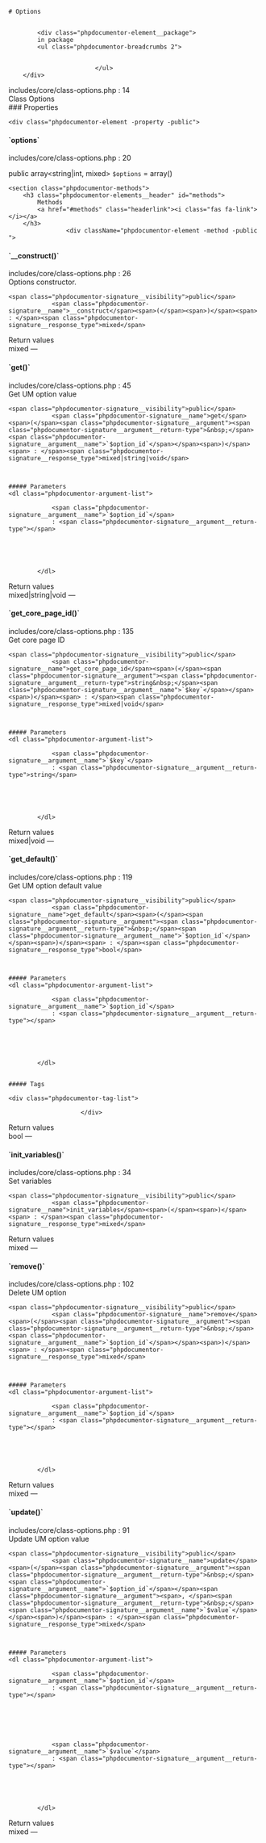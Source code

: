 

<div class="phpdocumentor-element -class">

    # Options

    
            <div class="phpdocumentor-element__package">
            in package
            <ul class="phpdocumentor-breadcrumbs 2">
                                   
                                   
                            </ul>
        </div>
    
    
    


<div class="phpdocumentor-element-found-in">
    <Link href="../files/includes-core-class-options.html#source-view.14">includes/core/class-options.php</Link> : <span class="phpdocumentor-element-found-in__line">14</span>
</div>

<div class="phpdocumentor-summary">
Class Options
</div>

















<section class="phpdocumentor-properties">
### Properties
    
    <div class="phpdocumentor-element -property -public">
<h4 class="phpdocumentor-element__name" id="property_options">
    `options`
    <a href="#property_options" class="headerlink"><i class="fas fa-link"></i></a>
    <span class="phpdocumentor-element__modifiers">
                    </span>
</h4>

<div class="phpdocumentor-element-found-in">
    <Link href="../files/includes-core-class-options.html#source-view.20">includes/core/class-options.php</Link> : <span class="phpdocumentor-element-found-in__line">20</span>
</div>


<span class="phpdocumentor-signature__visibility">public</span>
<span class="phpdocumentor-signature__type">array&lt;string|int, mixed&gt;</span>
<span class="phpdocumentor-signature__name">`$options`</span>
 = <span class="phpdocumentor-signature__default-value">array()</span>





</div>
</section>

    <section class="phpdocumentor-methods">
        <h3 class="phpdocumentor-elements__header" id="methods">
            Methods
            <a href="#methods" class="headerlink"><i class="fas fa-link"></i></a>
        </h3>
                    <div className="phpdocumentor-element -method -public ">
<h4 class="phpdocumentor-element__name" id="method___construct">
    `__construct()`
    <a href="#method___construct" class="headerlink"><i class="fas fa-link"></i></a>
</h4>

<div class="phpdocumentor-element-found-in">
    <Link href="../files/includes-core-class-options.html#source-view.26">includes/core/class-options.php</Link> : <span class="phpdocumentor-element-found-in__line">26</span>
</div>

<div class="phpdocumentor-summary">
Options constructor.
</div>


    <span class="phpdocumentor-signature__visibility">public</span>
                <span class="phpdocumentor-signature__name">__construct</span><span>(</span><span>)</span><span> : </span><span class="phpdocumentor-signature__response_type">mixed</span>






<div className="text-bold">Return values</div>
<span class="phpdocumentor-signature__response_type">mixed</span> &mdash; <span class="phpdocumentor-return-value__description"></span><div className="py-4"></div>

</div>
                    <div className="phpdocumentor-element -method -public ">
<h4 class="phpdocumentor-element__name" id="method_get">
    `get()`
    <a href="#method_get" class="headerlink"><i class="fas fa-link"></i></a>
</h4>

<div class="phpdocumentor-element-found-in">
    <Link href="../files/includes-core-class-options.html#source-view.45">includes/core/class-options.php</Link> : <span class="phpdocumentor-element-found-in__line">45</span>
</div>

<div class="phpdocumentor-summary">
Get UM option value
</div>


    <span class="phpdocumentor-signature__visibility">public</span>
                <span class="phpdocumentor-signature__name">get</span><span>(</span><span class="phpdocumentor-signature__argument"><span class="phpdocumentor-signature__argument__return-type">&nbsp;</span><span class="phpdocumentor-signature__argument__name">`$option_id`</span></span><span>)</span><span> : </span><span class="phpdocumentor-signature__response_type">mixed|string|void</span>



    ##### Parameters
    <dl class="phpdocumentor-argument-list">
                    
                <span class="phpdocumentor-signature__argument__name">`$option_id`</span>
                : <span class="phpdocumentor-signature__argument__return-type"></span>
                            
           
                 

           
            </dl>



<div className="text-bold">Return values</div>
<span class="phpdocumentor-signature__response_type">mixed|string|void</span> &mdash; <span class="phpdocumentor-return-value__description"></span><div className="py-4"></div>

</div>
                    <div className="phpdocumentor-element -method -public ">
<h4 class="phpdocumentor-element__name" id="method_get_core_page_id">
    `get_core_page_id()`
    <a href="#method_get_core_page_id" class="headerlink"><i class="fas fa-link"></i></a>
</h4>

<div class="phpdocumentor-element-found-in">
    <Link href="../files/includes-core-class-options.html#source-view.135">includes/core/class-options.php</Link> : <span class="phpdocumentor-element-found-in__line">135</span>
</div>

<div class="phpdocumentor-summary">
Get core page ID
</div>


    <span class="phpdocumentor-signature__visibility">public</span>
                <span class="phpdocumentor-signature__name">get_core_page_id</span><span>(</span><span class="phpdocumentor-signature__argument"><span class="phpdocumentor-signature__argument__return-type">string&nbsp;</span><span class="phpdocumentor-signature__argument__name">`$key`</span></span><span>)</span><span> : </span><span class="phpdocumentor-signature__response_type">mixed|void</span>



    ##### Parameters
    <dl class="phpdocumentor-argument-list">
                    
                <span class="phpdocumentor-signature__argument__name">`$key`</span>
                : <span class="phpdocumentor-signature__argument__return-type">string</span>
                            
           
                 

           
            </dl>



<div className="text-bold">Return values</div>
<span class="phpdocumentor-signature__response_type">mixed|void</span> &mdash; <span class="phpdocumentor-return-value__description"></span><div className="py-4"></div>

</div>
                    <div className="phpdocumentor-element -method -public ">
<h4 class="phpdocumentor-element__name" id="method_get_default">
    `get_default()`
    <a href="#method_get_default" class="headerlink"><i class="fas fa-link"></i></a>
</h4>

<div class="phpdocumentor-element-found-in">
    <Link href="../files/includes-core-class-options.html#source-view.119">includes/core/class-options.php</Link> : <span class="phpdocumentor-element-found-in__line">119</span>
</div>

<div class="phpdocumentor-summary">
Get UM option default value
</div>


    <span class="phpdocumentor-signature__visibility">public</span>
                <span class="phpdocumentor-signature__name">get_default</span><span>(</span><span class="phpdocumentor-signature__argument"><span class="phpdocumentor-signature__argument__return-type">&nbsp;</span><span class="phpdocumentor-signature__argument__name">`$option_id`</span></span><span>)</span><span> : </span><span class="phpdocumentor-signature__response_type">bool</span>



    ##### Parameters
    <dl class="phpdocumentor-argument-list">
                    
                <span class="phpdocumentor-signature__argument__name">`$option_id`</span>
                : <span class="phpdocumentor-signature__argument__return-type"></span>
                            
           
                 

           
            </dl>


    ##### Tags
     
    <div class="phpdocumentor-tag-list">
                                   
                        </div>

<div className="text-bold">Return values</div>
<span class="phpdocumentor-signature__response_type">bool</span> &mdash; <span class="phpdocumentor-return-value__description"></span><div className="py-4"></div>

</div>
                    <div className="phpdocumentor-element -method -public ">
<h4 class="phpdocumentor-element__name" id="method_init_variables">
    `init_variables()`
    <a href="#method_init_variables" class="headerlink"><i class="fas fa-link"></i></a>
</h4>

<div class="phpdocumentor-element-found-in">
    <Link href="../files/includes-core-class-options.html#source-view.34">includes/core/class-options.php</Link> : <span class="phpdocumentor-element-found-in__line">34</span>
</div>

<div class="phpdocumentor-summary">
Set variables
</div>


    <span class="phpdocumentor-signature__visibility">public</span>
                <span class="phpdocumentor-signature__name">init_variables</span><span>(</span><span>)</span><span> : </span><span class="phpdocumentor-signature__response_type">mixed</span>






<div className="text-bold">Return values</div>
<span class="phpdocumentor-signature__response_type">mixed</span> &mdash; <span class="phpdocumentor-return-value__description"></span><div className="py-4"></div>

</div>
                    <div className="phpdocumentor-element -method -public ">
<h4 class="phpdocumentor-element__name" id="method_remove">
    `remove()`
    <a href="#method_remove" class="headerlink"><i class="fas fa-link"></i></a>
</h4>

<div class="phpdocumentor-element-found-in">
    <Link href="../files/includes-core-class-options.html#source-view.102">includes/core/class-options.php</Link> : <span class="phpdocumentor-element-found-in__line">102</span>
</div>

<div class="phpdocumentor-summary">
Delete UM option
</div>


    <span class="phpdocumentor-signature__visibility">public</span>
                <span class="phpdocumentor-signature__name">remove</span><span>(</span><span class="phpdocumentor-signature__argument"><span class="phpdocumentor-signature__argument__return-type">&nbsp;</span><span class="phpdocumentor-signature__argument__name">`$option_id`</span></span><span>)</span><span> : </span><span class="phpdocumentor-signature__response_type">mixed</span>



    ##### Parameters
    <dl class="phpdocumentor-argument-list">
                    
                <span class="phpdocumentor-signature__argument__name">`$option_id`</span>
                : <span class="phpdocumentor-signature__argument__return-type"></span>
                            
           
                 

           
            </dl>



<div className="text-bold">Return values</div>
<span class="phpdocumentor-signature__response_type">mixed</span> &mdash; <span class="phpdocumentor-return-value__description"></span><div className="py-4"></div>

</div>
                    <div className="phpdocumentor-element -method -public ">
<h4 class="phpdocumentor-element__name" id="method_update">
    `update()`
    <a href="#method_update" class="headerlink"><i class="fas fa-link"></i></a>
</h4>

<div class="phpdocumentor-element-found-in">
    <Link href="../files/includes-core-class-options.html#source-view.91">includes/core/class-options.php</Link> : <span class="phpdocumentor-element-found-in__line">91</span>
</div>

<div class="phpdocumentor-summary">
Update UM option value
</div>


    <span class="phpdocumentor-signature__visibility">public</span>
                <span class="phpdocumentor-signature__name">update</span><span>(</span><span class="phpdocumentor-signature__argument"><span class="phpdocumentor-signature__argument__return-type">&nbsp;</span><span class="phpdocumentor-signature__argument__name">`$option_id`</span></span><span class="phpdocumentor-signature__argument"><span>, </span><span class="phpdocumentor-signature__argument__return-type">&nbsp;</span><span class="phpdocumentor-signature__argument__name">`$value`</span></span><span>)</span><span> : </span><span class="phpdocumentor-signature__response_type">mixed</span>



    ##### Parameters
    <dl class="phpdocumentor-argument-list">
                    
                <span class="phpdocumentor-signature__argument__name">`$option_id`</span>
                : <span class="phpdocumentor-signature__argument__return-type"></span>
                            
           
                 

           
                    
                <span class="phpdocumentor-signature__argument__name">`$value`</span>
                : <span class="phpdocumentor-signature__argument__return-type"></span>
                            
           
                 

           
            </dl>



<div className="text-bold">Return values</div>
<span class="phpdocumentor-signature__response_type">mixed</span> &mdash; <span class="phpdocumentor-return-value__description"></span><div className="py-4"></div>

</div>
            </section>

</div>
